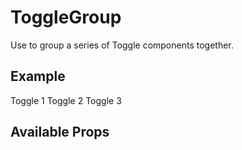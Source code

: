 

<Meta title="Components/ToggleGroup/Intro" component={ToggleGroup} />

# ToggleGroup

Use to group a series of Toggle components together.

## Example

<Canvas>
  <ToggleGroup name="toggles">
    <Toggle name="toggles" id="id-1" value="1">
      Toggle 1
    </Toggle>
    <Toggle name="toggles" id="id-2" value="2">
      Toggle 2
    </Toggle>
    <Toggle name="toggles" id="id-3" value="3">
      Toggle 3
    </Toggle>
  </ToggleGroup>
</Canvas>

## Available Props

<ArgsTable />
